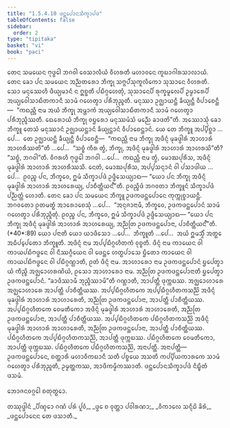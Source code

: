 ```yaml
---
title: "1.5.4.10 ᨴᨶ᩠ᨲᨸᩮᩣᨶᩈᩥᨠ᩠ᨡᩣᨸᨴ"
tableOfContents: false
sidebar:
  order: 2
type: "tipitaka"
basket: "vi"
book: "paci"
---
```



<DynamicBreadcrumb />

<Division number="263" book="paci">

<Paragraph number="848" book="paci">
ᨲᩮᨶ ᩈᨾᨿᩮᨶ ᨻᩩᨴ᩠ᨵᩮᩤ ᨽᨣᩅᩤ ᩅᩮᩈᩣᩃᩥᨿᩴ ᩅᩥᩉᩁᨲᩥ ᨾᩉᩣᩅᨶᩮ ᨠᩪᨭᩣᨣᩤᩁᩈᩣᩃᩣᨿᩴ. ᨲᩮᨶ ᨡᩮᩣ ᨸᨶ ᩈᨾᨿᩮᨶ ᩋᨬ᩠ᨬᨲᩁᩮᩣ ᨽᩥᨠ᩠ᨡᩩ ᩈᨻ᩠ᨻᨸᩴᩈᩩᨠᩪᩃᩥᨠᩮᩣ ᩈᩩᩈᩣᨶᩮ ᩅᩥᩉᩁᨲᩥ. ᩈᩮᩣ ᨾᨶᩩᩔᩮᩉᩥ ᨴᩥᨿ᩠ᨿᨾᩣᨶᩴ ᨶ ᩍᨧ᩠ᨨᨲᩥ ᨸᨭᩥᨣ᩠ᨣᩉᩮᨲᩩᩴ, ᩈᩩᩈᩣᨶᩮᨸᩥ ᩁᩩᨠ᩠ᨡᨾᩪᩃᩮᨸᩥ ᩏᨾ᩠ᨾᩣᩁᩮᨸᩥ ᩋᨿ᩠ᨿᩅᩮᩤᩈᩣᨭᩥᨲᨠᩣᨶᩥ ᩈᩣᨾᩴ ᨣᩉᩮᨲ᩠ᩅᩣ ᨸᩁᩥᨽᩩᨬ᩠ᨩᨲᩥ. ᨾᨶᩩᩔᩣ ᩏᨩ᩠ᨫᩣᨿᨶ᩠ᨲᩥ ᨡᩥᨿ᩠ᨿᨶ᩠ᨲᩥ ᩅᩥᨸᩣᨧᩮᨶ᩠ᨲᩥ—  “ᨠᨳᨬ᩠ᩉᩥ ᨶᩣᨾ ᩋᨿᩴ ᨽᩥᨠ᩠ᨡᩩ ᩋᨾ᩠ᩉᩣᨠᩴ ᩋᨿ᩠ᨿᩅᩮᩤᩈᩣᨭᩥᨲᨠᩣᨶᩥ ᩈᩣᨾᩴ ᨣᩉᩮᨲ᩠ᩅᩣ ᨸᩁᩥᨽᩩᨬ᩠ᨩᩥᩔᨲᩥ. ᨳᩮᩁᩮᩣᨿᩴ ᨽᩥᨠ᩠ᨡᩩ ᩅᨮᩁᩮᩣ ᨾᨶᩩᩔᨾᩴᩈᩴ ᨾᨬ᩠ᨬᩮ ᨡᩣᨴᨲᩦ”ᨲᩥ.
</Paragraph>

<Paragraph number="849" book="paci">
ᩋᩔᩮᩣᩈᩩᩴ ᨡᩮᩣ ᨽᩥᨠ᩠ᨡᩪ ᨲᩮᩈᩴ ᨾᨶᩩᩔᩣᨶᩴ ᩏᨩ᩠ᨫᩣᨿᨶ᩠ᨲᩣᨶᩴ ᨡᩥᨿ᩠ᨿᨶ᩠ᨲᩣᨶᩴ ᩅᩥᨸᩣᨧᩮᨶ᩠ᨲᩣᨶᩴ. ᨿᩮ ᨲᩮ ᨽᩥᨠ᩠ᨡᩪ ᩋᨸ᩠ᨸᩥᨧ᩠ᨨᩣ …ᨸᩮ…  ᨲᩮ ᩏᨩ᩠ᨫᩣᨿᨶ᩠ᨲᩥ ᨡᩥᨿ᩠ᨿᨶ᩠ᨲᩥ ᩅᩥᨸᩣᨧᩮᨶ᩠ᨲᩥ—  “ᨠᨳᨬ᩠ᩉᩥ ᨶᩣᨾ ᨽᩥᨠ᩠ᨡᩩ ᩋᨴᩥᨶ᩠ᨶᩴ ᨾᩩᨡᨴ᩠ᩅᩤᩁᩴ ᩋᩣᩉᩣᩁᩴ ᩋᩣᩉᩁᩥᩔᨲᩦ”ᨲᩥ …ᨸᩮ…  “ᩈᨧ᩠ᨧᩴ ᨠᩥᩁ ᨲ᩠ᩅᩴ, ᨽᩥᨠ᩠ᨡᩩ, ᩋᨴᩥᨶ᩠ᨶᩴ ᨾᩩᨡᨴ᩠ᩅᩤᩁᩴ ᩋᩣᩉᩣᩁᩴ ᩋᩣᩉᩁᩈᩦ”ᨲᩥ? “ᩈᨧ᩠ᨧᩴ, ᨽᨣᩅᩤ”ᨲᩥ. ᩅᩥᨣᩁᩉᩥ ᨻᩩᨴ᩠ᨵᩮᩤ ᨽᨣᩅᩤ …ᨸᩮ…  ᨠᨳᨬ᩠ᩉᩥ ᨶᩣᨾ ᨲ᩠ᩅᩴ, ᨾᩮᩣᨥᨸᩩᩁᩥᩈ, ᩋᨴᩥᨶ᩠ᨶᩴ ᨾᩩᨡᨴ᩠ᩅᩤᩁᩴ ᩋᩣᩉᩣᩁᩴ ᩋᩣᩉᩁᩥᩔᩈᩥ. ᨶᩮᨲᩴ, ᨾᩮᩣᨥᨸᩩᩁᩥᩈ, ᩋᨸ᩠ᨸᩈᨶ᩠ᨶᩣᨶᩴ ᩅᩤ ᨸᩈᩣᨴᩤᨿ …ᨸᩮ…  ᩑᩅᨬ᩠ᨧ ᨸᨶ, ᨽᩥᨠ᩠ᨡᩅᩮ, ᩍᨾᩴ ᩈᩥᨠ᩠ᨡᩣᨸᨴᩴ ᩏᨴ᩠ᨴᩥᩈᩮᨿ᩠ᨿᩣᨳ—
</Paragraph>

<Paragraph number="850" book="paci">
<Emphasis>“ᨿᩮᩣ ᨸᨶ ᨽᩥᨠ᩠ᨡᩩ ᩋᨴᩥᨶ᩠ᨶᩴ ᨾᩩᨡᨴ᩠ᩅᩤᩁᩴ ᩋᩣᩉᩣᩁᩴ ᩋᩣᩉᩁᩮᨿ᩠ᨿ, ᨸᩣᨧᩥᨲ᩠ᨲᩥᨿᨶ᩺”</Emphasis>ᨲᩥ.
</Paragraph>

<Paragraph number="851" book="paci">
ᩑᩅᨬ᩠ᨧᩥᨴᩴ ᨽᨣᩅᨲᩣ ᨽᩥᨠ᩠ᨡᩪᨶᩴ ᩈᩥᨠ᩠ᨡᩣᨸᨴᩴ ᨸᨬ᩠ᨬᨲ᩠ᨲᩴ ᩉᩮᩣᨲᩥ.
</Paragraph>

</Division>
<Division number="264" book="paci">

<Paragraph number="852" book="paci">
ᨲᩮᨶ ᨡᩮᩣ ᨸᨶ ᩈᨾᨿᩮᨶ ᨽᩥᨠ᩠ᨡᩪ ᩏᨴᨠᨴᨶ᩠ᨲᨸᩮᩣᨶᩮ ᨠᩩᨠ᩠ᨠᩩᨧ᩠ᨧᩣᨿᨶ᩠ᨲᩥ. ᨽᨣᩅᨲᩮᩣ ᩑᨲᨾᨲ᩠ᨳᩴ ᩋᩣᩁᩮᩣᨧᩮᩈᩩᩴ …ᨸᩮ…  “ᩋᨶᩩᨩᩣᨶᩣᨾᩥ, ᨽᩥᨠ᩠ᨡᩅᩮ, ᩏᨴᨠᨴᨶ᩠ᨲᨸᩮᩣᨶᩴ ᩈᩣᨾᩴ ᨣᩉᩮᨲ᩠ᩅᩣ ᨸᩁᩥᨽᩩᨬ᩠ᨩᩥᨲᩩᩴ. ᩑᩅᨬ᩠ᨧ ᨸᨶ, ᨽᩥᨠ᩠ᨡᩅᩮ, ᩍᨾᩴ ᩈᩥᨠ᩠ᨡᩣᨸᨴᩴ ᩏᨴ᩠ᨴᩥᩈᩮᨿ᩠ᨿᩣᨳ—
</Paragraph>

</Division>
<Division number="265" book="paci">

<Paragraph number="853" book="paci">
<Emphasis>“ᨿᩮᩣ ᨸᨶ ᨽᩥᨠ᩠ᨡᩩ ᩋᨴᩥᨶ᩠ᨶᩴ ᨾᩩᨡᨴ᩠ᩅᩤᩁᩴ ᩋᩣᩉᩣᩁᩴ ᩋᩣᩉᩁᩮᨿ᩠ᨿ, ᩋᨬ᩠ᨬᨲᩕ ᩏᨴᨠᨴᨶ᩠ᨲᨸᩮᩣᨶᩣ, ᨸᩣᨧᩥᨲ᩠ᨲᩥᨿᨶ᩺”</Emphasis>ᨲᩥ. (*40*:<Emphasis>89</Emphasis>)
</Paragraph>

</Division>
<Division number="266" book="paci">

<Paragraph number="854" book="paci">
<Emphasis>ᨿᩮᩣ ᨸᨶᩣ</Emphasis>ᨲᩥ ᨿᩮᩣ ᨿᩣᨴᩥᩈᩮᩣ …ᨸᩮ…  <Emphasis>ᨽᩥᨠ᩠ᨡᩪ</Emphasis>ᨲᩥ …ᨸᩮ…  ᩋᨿᩴ ᩍᨾᩈ᩠ᨾᩥᩴ ᩋᨲ᩠ᨳᩮ ᩋᨵᩥᨸ᩠ᨸᩮᨲᩮᩣ ᨽᩥᨠ᩠ᨡᩪᨲᩥ.
</Paragraph>

<Paragraph number="855" book="paci">
<Emphasis>ᩋᨴᩥᨶ᩠ᨶᩴ</Emphasis> ᨶᩣᨾ ᩋᨸ᩠ᨸᨭᩥᨣ᩠ᨣᩉᩥᨲᨠᩴ ᩅᩩᨧ᩠ᨧᨲᩥ.
</Paragraph>

<Paragraph number="856" book="paci">
<Emphasis>ᨴᩥᨶ᩠ᨶᩴ</Emphasis> ᨶᩣᨾ ᨠᩣᨿᩮᨶ ᩅᩤ ᨠᩣᨿᨸᨭᩥᨻᨴ᩠ᨵᩮᨶ ᩅᩤ ᨶᩥᩔᨣ᩠ᨣᩥᨿᩮᨶ ᩅᩤ ᨴᩮᨶ᩠ᨲᩮ ᩉᨲ᩠ᨳᨸᩣᩈᩮ ᨮᩥᨲᩮᩣ ᨠᩣᨿᩮᨶ ᩅᩤ ᨠᩣᨿᨸᨭᩥᨻᨴ᩠ᨵᩮᨶ ᩅᩤ ᨸᨭᩥᨣ᩠ᨣᨱ᩠ᩉᩣᨲᩥ, ᩑᨲᩴ ᨴᩥᨶ᩠ᨶᩴ ᨶᩣᨾ.
</Paragraph>

<Paragraph number="857" book="paci">
<Emphasis>ᩋᩣᩉᩣᩁᩮᩣ</Emphasis> ᨶᩣᨾ ᩏᨴᨠᨴᨶ᩠ᨲᨸᩮᩣᨶᩴ ᨮᨸᩮᨲ᩠ᩅᩣ ᨿᩴ ᨠᩥᨬ᩠ᨧᩥ ᩋᨩ᩠ᨫᩮᩣᩉᩁᨱᩦᨿᩴ, ᩑᩈᩮᩣ ᩋᩣᩉᩣᩁᩮᩣ ᨶᩣᨾ.
</Paragraph>

<Paragraph number="858" book="paci">
<Emphasis>ᩋᨬ᩠ᨬᨲᩕ ᩏᨴᨠᨴᨶ᩠ᨲᨸᩮᩣᨶᩣ</Emphasis>ᨲᩥ ᨮᨸᩮᨲ᩠ᩅᩣ ᩏᨴᨠᨴᨶ᩠ᨲᨸᩮᩣᨶᩴ.
</Paragraph>

<Paragraph number="859" book="paci">
“ᨡᩣᨴᩥᩔᩣᨾᩥ ᨽᩩᨬ᩠ᨩᩥᩔᩣᨾᩦ”ᨲᩥ ᨣᨱ᩠ᩉᩣᨲᩥ, ᩋᩣᨸᨲ᩠ᨲᩥ ᨴᩩᨠ᩠ᨠᨭᩔ. ᩋᨩ᩠ᨫᩮᩣᩉᩣᩁᩮ ᩋᨩ᩠ᨫᩮᩣᩉᩣᩁᩮ ᩋᩣᨸᨲ᩠ᨲᩥ ᨸᩣᨧᩥᨲ᩠ᨲᩥᨿᩔ.
</Paragraph>

</Division>
<Division number="267" book="paci">

<Paragraph number="860" book="paci">
ᩋᨸ᩠ᨸᨭᩥᨣ᩠ᨣᩉᩥᨲᨠᩮ ᩋᨸ᩠ᨸᨭᩥᨣ᩠ᨣᩉᩥᨲᨠᩈᨬ᩠ᨬᩦ ᩋᨴᩥᨶ᩠ᨶᩴ ᨾᩩᨡᨴ᩠ᩅᩤᩁᩴ ᩋᩣᩉᩣᩁᩴ ᩋᩣᩉᩣᩁᩮᨲᩥ, ᩋᨬ᩠ᨬᨲᩕ ᩏᨴᨠᨴᨶ᩠ᨲᨸᩮᩣᨶᩣ, ᩋᩣᨸᨲ᩠ᨲᩥ ᨸᩣᨧᩥᨲ᩠ᨲᩥᨿᩔ. ᩋᨸ᩠ᨸᨭᩥᨣ᩠ᨣᩉᩥᨲᨠᩮ ᩅᩮᨾᨲᩥᨠᩮᩣ ᩋᨴᩥᨶ᩠ᨶᩴ ᨾᩩᨡᨴ᩠ᩅᩤᩁᩴ ᩋᩣᩉᩣᩁᩴ ᩋᩣᩉᩣᩁᩮᨲᩥ, ᩋᨬ᩠ᨬᨲᩕ ᩏᨴᨠᨴᨶ᩠ᨲᨸᩮᩣᨶᩣ, ᩋᩣᨸᨲ᩠ᨲᩥ ᨸᩣᨧᩥᨲ᩠ᨲᩥᨿᩔ. ᩋᨸ᩠ᨸᨭᩥᨣ᩠ᨣᩉᩥᨲᨠᩮ ᨸᨭᩥᨣ᩠ᨣᩉᩥᨲᨠᩈᨬ᩠ᨬᩦ ᩋᨴᩥᨶ᩠ᨶᩴ ᨾᩩᨡᨴ᩠ᩅᩤᩁᩴ ᩋᩣᩉᩣᩁᩴ ᩋᩣᩉᩣᩁᩮᨲᩥ, ᩋᨬ᩠ᨬᨲᩕ ᩏᨴᨠᨴᨶ᩠ᨲᨸᩮᩣᨶᩣ, ᩋᩣᨸᨲ᩠ᨲᩥ ᨸᩣᨧᩥᨲ᩠ᨲᩥᨿᩔ.
</Paragraph>

<Paragraph number="861" book="paci">
ᨸᨭᩥᨣ᩠ᨣᩉᩥᨲᨠᩮ ᩋᨸ᩠ᨸᨭᩥᨣ᩠ᨣᩉᩥᨲᨠᩈᨬ᩠ᨬᩦ, ᩋᩣᨸᨲ᩠ᨲᩥ ᨴᩩᨠ᩠ᨠᨭᩔ. ᨸᨭᩥᨣ᩠ᨣᩉᩥᨲᨠᩮ ᩅᩮᨾᨲᩥᨠᩮᩣ, ᩋᩣᨸᨲ᩠ᨲᩥ ᨴᩩᨠ᩠ᨠᨭᩔ. ᨸᨭᩥᨣ᩠ᨣᩉᩥᨲᨠᩮ ᨸᨭᩥᨣ᩠ᨣᩉᩥᨲᨠᩈᨬ᩠ᨬᩦ, ᩋᨶᩣᨸᨲ᩠ᨲᩥ.
</Paragraph>

</Division>
<Division number="268" book="paci">

<Paragraph number="862" book="paci">
ᩋᨶᩣᨸᨲ᩠ᨲᩥ—  ᩏᨴᨠᨴᨶ᩠ᨲᨸᩮᩣᨶᩮ, ᨧᨲ᩠ᨲᩣᩁᩥ ᨾᩉᩣᩅᩥᨠᨭᩣᨶᩥ ᩈᨲᩥ ᨸᨧ᩠ᨧᨿᩮ ᩋᩈᨲᩥ ᨠᨸ᩠ᨸᩥᨿᨠᩣᩁᨠᩮ ᩈᩣᨾᩴ ᨣᩉᩮᨲ᩠ᩅᩣ ᨸᩁᩥᨽᩩᨬ᩠ᨩᨲᩥ, ᩏᨾ᩠ᨾᨲ᩠ᨲᨠᩔ, ᩋᩣᨴᩥᨠᨾ᩠ᨾᩥᨠᩔᩣᨲᩥ.

</Paragraph>
</Division>

<Paragraph number="863" type="center" book="paci">
ᨴᨶ᩠ᨲᨸᩮᩣᨶᩈᩥᨠ᩠ᨡᩣᨸᨴᩴ ᨶᩥᨭ᩠ᨮᩥᨲᩴ ᨴᩈᨾᩴ.

  
ᨽᩮᩣᨩᨶᩅᨣ᩠ᨣᩮᩤ ᨧᨲᩩᨲ᩠ᨳᩮᩣ.



</Paragraph>

<Paragraph number="864" type="center" book="paci">
ᨲᩔᩩᨴ᩠ᨴᩤᨶᩴ


</Paragraph>

<Paragraph number="865" type="verses" book="paci">
_ᨸᩥᨱ᩠ᨯᩮᩣ ᨣᨱᩴ ᨸᩁᩴ ᨸᩪᩅᩴ,_  
_ᨴ᩠ᩅᩮ ᨧ ᩅᩩᨲ᩠ᨲᩣ ᨸᩅᩤᩁᨱᩣ;_  
_ᩅᩥᨠᩣᩃᩮ ᩈᨶ᩠ᨶᩥᨵᩦ ᨡᩦᩁᩴ,_  
_ᨴᨶ᩠ᨲᨸᩮᩣᨶᩮᨶ ᨲᩮ ᨴᩈᩣᨲᩥ._
</Paragraph>